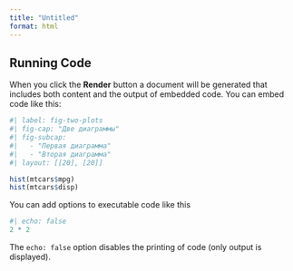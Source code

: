 ```yaml
---
title: "Untitled"
format: html
---
```


## Running Code

When you click the **Render** button a document will be generated that includes both content and the output of embedded code. You can embed code like this:

```r
#| label: fig-two-plots
#| fig-cap: "Две диаграммы"
#| fig-subcap: 
#|   - "Первая диаграмма"
#|   - "Вторая диаграмма"
#| layout: [[20], [20]]

hist(mtcars$mpg)
hist(mtcars$disp)
```

You can add options to executable code like this 

```r
#| echo: false
2 * 2
```

The `echo: false` option disables the printing of code (only output is displayed).
